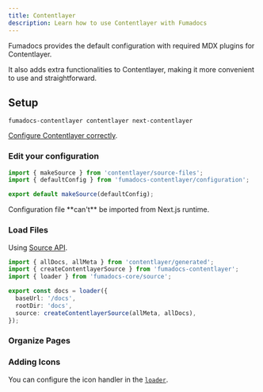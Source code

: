 ```yaml
---
title: Contentlayer
description: Learn how to use Contentlayer with Fumadocs
---
```


Fumadocs provides the default
configuration with required MDX plugins for Contentlayer.

It also adds extra functionalities to Contentlayer, making it more
convenient to use and straightforward.

## Setup

```package-install
fumadocs-contentlayer contentlayer next-contentlayer
```

[Configure Contentlayer correctly](https://contentlayer.dev/docs/getting-started#nextjs-configuration).

### Edit your configuration

```ts title="contentlayer.config.ts"
import { makeSource } from 'contentlayer/source-files';
import { defaultConfig } from 'fumadocs-contentlayer/configuration';

export default makeSource(defaultConfig);
```

<Callout title="Note">
  Configuration file **can't** be imported from Next.js runtime.
</Callout>

### Load Files

Using [Source API](/docs/headless/source-api).

```ts
import { allDocs, allMeta } from 'contentlayer/generated';
import { createContentlayerSource } from 'fumadocs-contentlayer';
import { loader } from 'fumadocs-core/source';

export const docs = loader({
  baseUrl: '/docs',
  rootDir: 'docs',
  source: createContentlayerSource(allMeta, allDocs),
});
```

### Organize Pages

<Cards>
  <Card
    title="Pages Structure"
    description="Learn how to structure your pages"
    href="/docs/headless/page-conventions"
  />
</Cards>

### Adding Icons

You can configure the icon handler in
the [`loader`](/docs/headless/source-api#icons).
